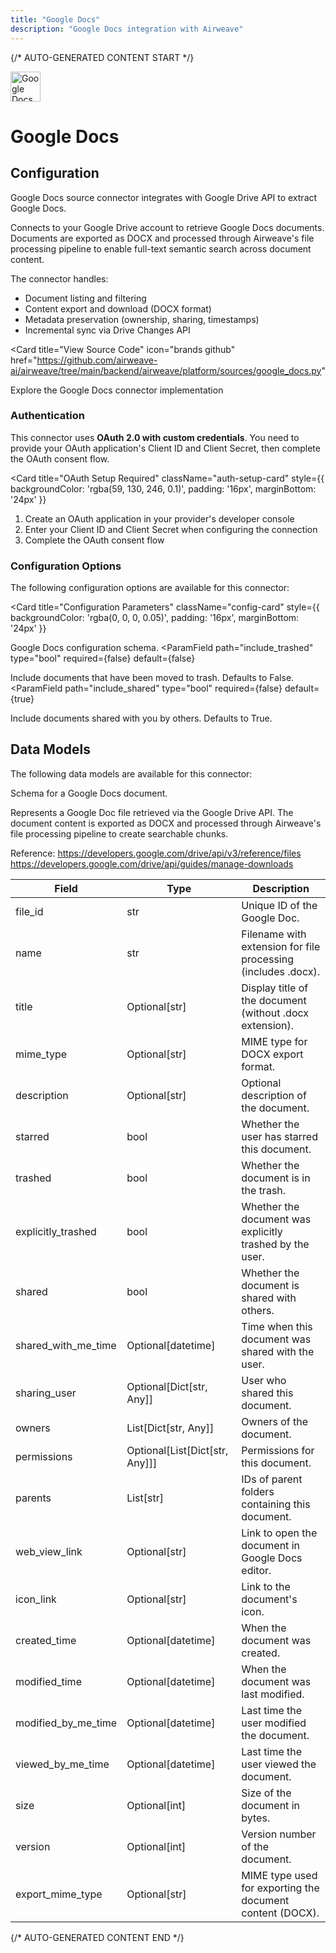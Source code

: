 ```yaml
---
title: "Google Docs"
description: "Google Docs integration with Airweave"
---
```


{/* AUTO-GENERATED CONTENT START */}

<div className="connector-header" style={{ display: 'flex', alignItems: 'center', gap: '12px', marginBottom: '24px' }}>
  <img src="icon.svg" alt="Google Docs logo" width="48" height="48" className="connector-icon" />
  <h1 style={{ margin: 0 }}>Google Docs</h1>
</div>

## Configuration

Google Docs source connector integrates with Google Drive API to extract Google Docs.

Connects to your Google Drive account to retrieve Google Docs documents.
Documents are exported as DOCX and processed through Airweave's file
processing pipeline to enable full-text semantic search across document content.

The connector handles:
- Document listing and filtering
- Content export and download (DOCX format)
- Metadata preservation (ownership, sharing, timestamps)
- Incremental sync via Drive Changes API

<Card
  title="View Source Code"
  icon="brands github"
  href="https://github.com/airweave-ai/airweave/tree/main/backend/airweave/platform/sources/google_docs.py"
>
  Explore the Google Docs connector implementation
</Card>

### Authentication

This connector uses **OAuth 2.0 with custom credentials**. You need to provide your OAuth application's Client ID and Client Secret, then complete the OAuth consent flow.

<Card
  title="OAuth Setup Required"
  className="auth-setup-card"
  style={{ backgroundColor: 'rgba(59, 130, 246, 0.1)', padding: '16px', marginBottom: '24px' }}
>

1. Create an OAuth application in your provider's developer console
2. Enter your Client ID and Client Secret when configuring the connection
3. Complete the OAuth consent flow

</Card>

### Configuration Options

The following configuration options are available for this connector:

<Card
  title="Configuration Parameters"
  className="config-card"
  style={{ backgroundColor: 'rgba(0, 0, 0, 0.05)', padding: '16px', marginBottom: '24px' }}
>

Google Docs configuration schema.
<ParamField
  path="include_trashed"
  type="bool"
  required={false}
  default={false}
>
  Include documents that have been moved to trash. Defaults to False.
</ParamField>
<ParamField
  path="include_shared"
  type="bool"
  required={false}
  default={true}
>
  Include documents shared with you by others. Defaults to True.
</ParamField>
</Card>

## Data Models

The following data models are available for this connector:

<Accordion title="GoogleDocsDocumentEntity">

Schema for a Google Docs document.

Represents a Google Doc file retrieved via the Google Drive API.
The document content is exported as DOCX and processed through
Airweave's file processing pipeline to create searchable chunks.

Reference:
    https://developers.google.com/drive/api/v3/reference/files
    https://developers.google.com/drive/api/guides/manage-downloads

| Field | Type | Description |
|-------|------|-------------|
| file_id | str | Unique ID of the Google Doc. |
| name | str | Filename with extension for file processing (includes .docx). |
| title | Optional[str] | Display title of the document (without .docx extension). |
| mime_type | Optional[str] | MIME type for DOCX export format. |
| description | Optional[str] | Optional description of the document. |
| starred | bool | Whether the user has starred this document. |
| trashed | bool | Whether the document is in the trash. |
| explicitly_trashed | bool | Whether the document was explicitly trashed by the user. |
| shared | bool | Whether the document is shared with others. |
| shared_with_me_time | Optional[datetime] | Time when this document was shared with the user. |
| sharing_user | Optional[Dict[str, Any]] | User who shared this document. |
| owners | List[Dict[str, Any]] | Owners of the document. |
| permissions | Optional[List[Dict[str, Any]]] | Permissions for this document. |
| parents | List[str] | IDs of parent folders containing this document. |
| web_view_link | Optional[str] | Link to open the document in Google Docs editor. |
| icon_link | Optional[str] | Link to the document's icon. |
| created_time | Optional[datetime] | When the document was created. |
| modified_time | Optional[datetime] | When the document was last modified. |
| modified_by_me_time | Optional[datetime] | Last time the user modified the document. |
| viewed_by_me_time | Optional[datetime] | Last time the user viewed the document. |
| size | Optional[int] | Size of the document in bytes. |
| version | Optional[int] | Version number of the document. |
| export_mime_type | Optional[str] | MIME type used for exporting the document content (DOCX). |

</Accordion>


{/* AUTO-GENERATED CONTENT END */}